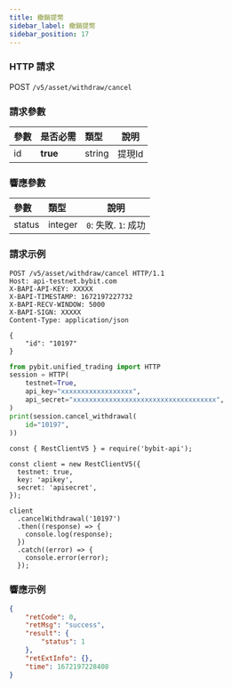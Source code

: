 ```yaml
---
title: 撤銷提幣
sidebar_label: 撤銷提幣
sidebar_position: 17
---
```


### HTTP 請求
POST `/v5/asset/withdraw/cancel`

### 請求參數
| 參數 | 是否必需 | 類型 | 說明|
|:----- |:-------|:-----|------ |
|id |**true** |string |提現Id |

### 響應參數
| 參數 | 類型 | 說明|
|:----- |:-----|----- |
|status |integer|`0`: 失敗. `1`: 成功 |

### 請求示例

<Tabs groupId="programming-languages">
<TabItem value="http" label="HTTP">

```http
POST /v5/asset/withdraw/cancel HTTP/1.1
Host: api-testnet.bybit.com
X-BAPI-API-KEY: XXXXX
X-BAPI-TIMESTAMP: 1672197227732
X-BAPI-RECV-WINDOW: 5000
X-BAPI-SIGN: XXXXX
Content-Type: application/json

{
    "id": "10197"
}
```

</TabItem>
<TabItem value="python" label="Python">

```python
from pybit.unified_trading import HTTP
session = HTTP(
    testnet=True,
    api_key="xxxxxxxxxxxxxxxxxx",
    api_secret="xxxxxxxxxxxxxxxxxxxxxxxxxxxxxxxxxxxx",
)
print(session.cancel_withdrawal(
    id="10197",
))
```
</TabItem>

<TabItem value="Node" label="Node.js">

```n4js
const { RestClientV5 } = require('bybit-api');

const client = new RestClientV5({
  testnet: true,
  key: 'apikey',
  secret: 'apisecret',
});

client
  .cancelWithdrawal('10197')
  .then((response) => {
    console.log(response);
  })
  .catch((error) => {
    console.error(error);
  });
```

</TabItem>
</Tabs>

### 響應示例

```json
{
    "retCode": 0,
    "retMsg": "success",
    "result": {
        "status": 1
    },
    "retExtInfo": {},
    "time": 1672197228408
}
```
